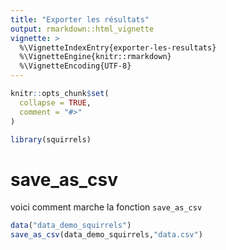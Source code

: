 ```yaml
---
title: "Exporter les résultats"
output: rmarkdown::html_vignette
vignette: >
  %\VignetteIndexEntry{exporter-les-resultats}
  %\VignetteEngine{knitr::rmarkdown}
  %\VignetteEncoding{UTF-8}
---
```


```r
knitr::opts_chunk$set(
  collapse = TRUE,
  comment = "#>"
)
```

```r
library(squirrels)
```

<!-- WARNING - This vignette is generated by {fusen} from dev/flat_export_results.Rmd: do not edit by hand -->

# save_as_csv

voici comment marche la fonction `save_as_csv`

  

```r
data("data_demo_squirrels")
save_as_csv(data_demo_squirrels,"data.csv")
```

  

  




